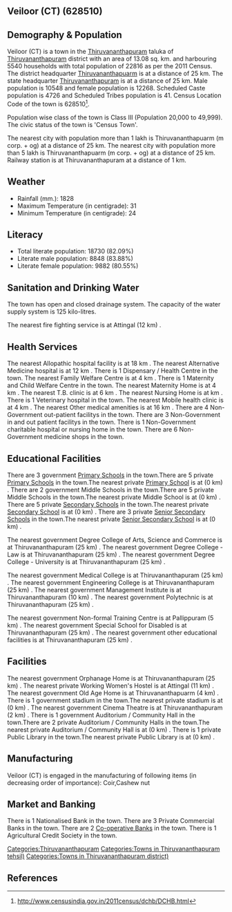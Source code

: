 {{Infobox settlement
| name=Veiloor (CT)
| native_name=
| native_name_lang=
| other_name=
| nickname=
| settlement_type=Town
| image_skyline=
| image_alt=
| image_caption=
| pushpin_map=India Kerala
| pushpin_label_position=right
| pushpin_map_alt=
| pushpin_map_caption=Location in Kerala, India
| latd=
| latm=
| lats=
| latNS=
| longd=
| longm=
| longs=
| longEW=
| coordinates_display=inline,title
| subdivision_type=Country
| subdivision_name={{flag|India}}
| subdivision_type1=[[States and territories of India|State]]
| subdivision_name1=Kerala 
| subdivision_type2=[[List of districts of India|District]]
| subdivision_name2=Thiruvananthapuram
| subdivision_type3=Tahsil
| subdivision_name3=Thiruvananthapuram 
| website=
| established_title=<!-- Established -->
| established_date=
| founder=
| named_for=
| government_type=
| governing_body=
| unit_pref=Metric
| area_footnotes=
| area_rank=
| area_total_km2=13.08
| elevation_footnotes=
| elevation_m=
| population_total=22816
| population_as_of=2011
| population_rank=
| population_density_km2=1744
| population_demonym=
| population_footnotes=
| demographics_type1=Languages=
| demographics1_title1=Official=
| demographics1_info1=[[Malayalam language|Malayalam]]
| timezone1=[[Indian Standard Time|IST]]
| utc_offset1==+5:30
| postal_code_type=[[Postal Index Number|PIN]]
| postal_code=
| area_code_type=Telephone code
| area_code=
| registration_plate=
| blank1_name_sec1=Nearest city
| blank1_info_sec1=[[Thiruvananthapuarm (m corp. + og) ]]
| blank2_name_sec1=[[Human sex ratio|Sex ratio]]
| blank2_info_sec1=1163
| blank3_name_sec1=Literacy
| blank3_info_sec1=82.09%
| blank1_name_sec2=[[2011 Census of India|2011 census]] code
| blank1_info_sec2=628510
| footnotes=
}}

== Veiloor (CT) (628510) ==

== Demography & Population ==

Veiloor (CT) is a town in the [[Thiruvananthapuram ]] taluka of [[Thiruvananthapuram]] district with an area of 13.08 sq. km. and harbouring 5540 households with total population of 22816 as per the 2011 Census. The district headquarter [[Thiruvananthapuarm]] is at a distance of 25 km. The state headquarter [[Thiruvananthapuram]] is at a distance of 25 km. Male population is 10548 and female population is 12268. Scheduled Caste population is 4726 and Scheduled Tribes population is 41. Census Location Code of the town is 628510<ref>http://www.censusindia.gov.in/2011census/dchb/DCHB.html</ref>.

Population wise class of the town is Class III (Population 20,000 to 49,999).
The civic status of the town is 'Census Town'.

The nearest city with population more than 1 lakh is Thiruvananthapuarm (m corp. + og)  at a distance of 25 km. The nearest city with population more than 5 lakh is Thiruvananthapuarm (m corp. + og) at a distance of 25 km. Railway station is at Thiruvananthapuram at a distance of 1 km.


== Weather ==  
* Rainfall (mm.): 1828 
* Maximum Temperature (in centigrade): 31
* Minimum Temperature (in centigrade): 24


== Literacy ==  
* Total literate population: 18730 (82.09%)
* Literate male population: 8848 (83.88%)
* Literate female population: 9882 (80.55%)


== Sanitation and Drinking Water ==  
The town has open and closed drainage system.
The capacity of the water supply system is 125 kilo-litres.

The nearest fire fighting service is at Attingal (12 km) .


== Health Services ==
The nearest Allopathic hospital facility is at 18 km .
The nearest Alternative Medicine hospital is at 12 km .
There is 1 Dispensary / Health Centre in the town.
The nearest Family Welfare Centre is at 4 km .
There is 1 Maternity and Child Welfare Centre in the town.
The nearest Maternity Home is at 4 km .
The nearest T.B. clinic is at 6 km .
The nearest Nursing Home is at  km .
There is 1 Veterinary hospital in the town.
The nearest Mobile health clinic is at 4 km .
The nearest Other medical amenities is at 16 km .
There are 4 Non-Government out-patient facilitys in the town.
There are 3 Non-Government in and out patient facilitys in the town.
There is 1 Non-Government charitable hospital or nursing home in the town.
There are 6 Non-Government medicine shops in the town.


== Educational Facilities ==
There are 3 government [[Primary School]]s in the town.There are 5 private [[Primary School]]s in the town.The nearest private [[Primary School]] is at  (0 km) .
There are 2 government Middle Schools in the town.There are 5 private Middle Schools in the town.The nearest private Middle School is at  (0 km) .
There are 5 private [[Secondary School]]s in the town.The nearest private [[Secondary School]] is at  (0 km) .
There are 3 private [[Senior Secondary School]]s in the town.The nearest private [[Senior Secondary School]] is at  (0 km) .
 
 
 
 
 
The nearest government Degree College of Arts, Science and Commerce is at Thiruvananthapuram (25 km) .
The nearest government Degree College - Law is at Thiruvananthapuram (25 km) .
The nearest government Degree College - University is at Thiruvananthapuram (25 km) .
 
The nearest government Medical College is at Thiruvananthapuram (25 km) .
The nearest government Engineering College is at Thiruvananthapuram (25 km) .
The nearest government Management Institute is at Thiruvananthapuram (10 km) .
The nearest government Polytechnic is at Thiruvananthapuram (25 km) .
 
The nearest government Non-formal Training Centre is at Pallippuram  (5 km) .
The nearest government Special School for Disabled is at Thiruvananthapuram (25 km) .
The nearest government other educational facilities is at Thiruvananthapuram (25 km) .


== Facilities ==
The nearest government Orphanage Home is at Thiruvananthapuram (25 km) .
The nearest private Working Women's Hostel is at Attingal (11 km) .
The nearest government Old Age Home is at Thiruvananthapuarm (4 km) .
There is 1 government stadium in the town.The nearest private stadium is at  (0 km) .
The nearest government Cinema Theatre is at Thiruvananthapuram  (2 km) .
There is 1 government Auditorium / Community Hall in the town.There are 2 private Auditorium / Community Halls in the town.The nearest private Auditorium / Community Hall is at  (0 km) .
There is 1 private Public Library in the town.The nearest private Public Library is at  (0 km) .


== Manufacturing ==
Veiloor (CT) is engaged in the manufacturing of following items (in decreasing order of importance): Coir,Cashew nut


== Market and Banking ==
There is 1 Nationalised Bank in the town.
There are 3 Private Commercial Banks in the town.
There are 2 [[Co-operative Bank]]s in the town.
There is 1 Agricultural Credit Society in the town.



[[Categories:Thiruvananthapuram]]
[[Categories:Towns in Thiruvananthapuram  tehsil)]]
[[Categories:Towns in Thiruvananthapuram district)]]


== References ==
{{Reflist}}


